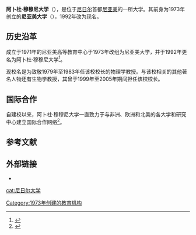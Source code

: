 {{Infobox university
 |name              = 阿卜杜·穆穆尼大学 
 |native_name       = Université Abdou-Moumouni
 |image_name        = 
 |image_size        = 
 |caption           = 
 |latin_name        = 
 |motto             = 
 |mottoeng          = 
 |established       = 1974 
 |closed            = 
 |type              = [[公立|公立]]
 |affiliation       = 
 |endowment         = 
 |officer_in_charge = 
 |chairman          = 
 |chancellor        = 
 |president         = 
 |vice-president    = 
 |superintendent    = 
 |provost           = 
 |vice_chancellor   = 
 |rector            = 
 |principal         = 
 |dean              = 
 |director          = 
 |head_label        = 
 |head              = 
 |faculty           = 
 |staff             = 
 |students          = 约8000
 |undergrad         = 
 |postgrad          = 
 |doctoral          = 
 |other             = 
 |city              = [[尼亚美|尼亚美]]
 |state             = 
 |province          = 
 |country           = 
 |coor              = 
 |campus            = 
 |former_names      = 尼亚美大学
 |free_label        = 
 |free              = 
 |sports            = 
 |colors            = 
 |colours           = 
 |nickname          = 
 |mascot            = 
 |athletics         = 
 |affiliations      = 
 |website           =[http://uam.refer.ne uam.refer.ne]
 |logo              = 
 |footnotes         = 
}}
'''阿卜杜·穆穆尼大学'''（{{lang-fr|Université Abdou-Moumouni}}），是位于[[尼日尔|尼日尔]]首都[[尼亚美|尼亚美]]的一所大学。其前身为1973年创立的'''尼亚美大学'''（{{lang-fr|Université de Niamey}}），1992年改为现名。

==历史沿革==
成立于1971年的尼亚美高等教育中心于1973年改组为尼亚美大学，并于1992年更名为阿卜杜·穆穆尼大学<ref>{{Cite web |url=http://uam.refer.ne/spip.php?article3 |title=存档副本 |access-date=2021-04-11 |archive-date=2017-02-18 |archive-url=https://web.archive.org/web/20170218063514/http://uam.refer.ne/spip.php?article3 |dead-url=no }}</ref>。

现校名是为致敬1979年至1983年任该校校长的物理学教授{{link-fr|阿卜杜·穆穆尼|Abdou Moumouni Dioffo}}。与该校相关的其他著名人物还有生物学教授{{link-fr|博里·阿里·迪亚洛|Bouli Ali Diallo}}，其曾于1999年至2005年期间担任该校校长。

==国际合作==
自建校以来，阿卜杜·穆穆尼大学一直致力于与非洲、欧洲和北美的各大学和研究中心建立国际合作网络<ref>{{Cite web |url=http://www.lecames.org/diplome_cames/affichdiplom.php?id=1 |title=存档副本 |access-date=2021-04-11 |archive-date=2013-12-13 |archive-url=https://web.archive.org/web/20131213014601/http://www.lecames.org/diplome_cames/affichdiplom.php?id=1 |dead-url=no }}</ref>。

==参考文献==
{{reflist}}

==外部链接==
*{{official}}

{{coord|display=title}}
{{normdaten}}

[[Category:1973年创建的教育机构|Category:1973年创建的教育机构]]
[[cat:尼日尔大学|cat:尼日尔大学]]
